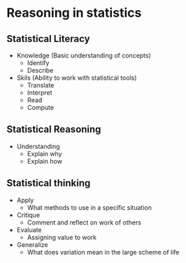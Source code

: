 # Reasoning in statistics {.section}

## Statistical Literacy {.subsection}

* Knowledge (Basic understanding of concepts)
    * Identify
    * Describe
* Skils (Ability to work with statistical tools)
    * Translate
    * Interpret
    * Read
    * Compute

## Statistical Reasoning {.subsection}

* Understanding
    * Explain why
    * Explain how
    
## Statistical thinking {.subsection}

* Apply
    * What methods to use in a specific situation
* Critique
    * Comment and reflect on work of others
* Evaluate
    * Assigning value to work
* Generalize
    * What does variation mean in the large scheme of life